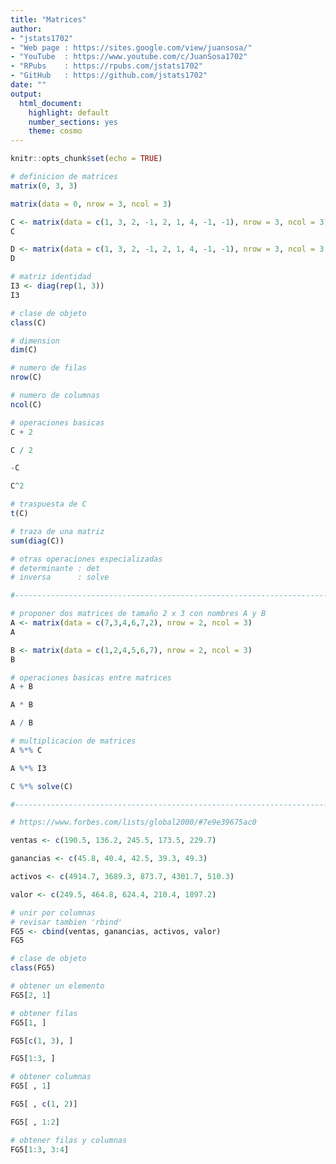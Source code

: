 ---
title: "Matrices"
author: 
- "jstats1702" 
- "Web page : https://sites.google.com/view/juansosa/"
- "YouTube  : https://www.youtube.com/c/JuanSosa1702"
- "RPubs    : https://rpubs.com/jstats1702"
- "GitHub   : https://github.com/jstats1702"
date: ""
output:
  html_document:
    highlight: default
    number_sections: yes
    theme: cosmo
---

```{r setup, include=FALSE}
knitr::opts_chunk$set(echo = TRUE)
```

```{r}
# definicion de matrices
matrix(0, 3, 3)

matrix(data = 0, nrow = 3, ncol = 3)

C <- matrix(data = c(1, 3, 2, -1, 2, 1, 4, -1, -1), nrow = 3, ncol = 3)
C

D <- matrix(data = c(1, 3, 2, -1, 2, 1, 4, -1, -1), nrow = 3, ncol = 3, byrow = TRUE)
D

# matriz identidad
I3 <- diag(rep(1, 3))
I3

# clase de objeto
class(C)

# dimension
dim(C)

# numero de filas
nrow(C)

# numero de columnas
ncol(C)

# operaciones basicas
C + 2

C / 2

-C

C^2

# traspuesta de C
t(C)

# traza de una matriz
sum(diag(C))

# otras operaciones especializadas
# determinante : det
# inversa      : solve

#-------------------------------------------------------------------------------

# proponer dos matrices de tamaño 2 x 3 con nombres A y B
A <- matrix(data = c(7,3,4,6,7,2), nrow = 2, ncol = 3)
A

B <- matrix(data = c(1,2,4,5,6,7), nrow = 2, ncol = 3)
B

# operaciones basicas entre matrices
A + B

A * B

A / B

# multiplicacion de matrices
A %*% C

A %*% I3

C %*% solve(C)

#-------------------------------------------------------------------------------

# https://www.forbes.com/lists/global2000/#7e9e39675ac0

ventas <- c(190.5, 136.2, 245.5, 173.5, 229.7)

ganancias <- c(45.8, 40.4, 42.5, 39.3, 49.3)

activos <- c(4914.7, 3689.3, 873.7, 4301.7, 510.3)

valor <- c(249.5, 464.8, 624.4, 210.4, 1897.2)

# unir por columnas
# revisar tambien 'rbind'
FG5 <- cbind(ventas, ganancias, activos, valor)
FG5

# clase de objeto
class(FG5)

# obtener un elemento
FG5[2, 1]

# obtener filas
FG5[1, ]

FG5[c(1, 3), ]

FG5[1:3, ]

# obtener columnas
FG5[ , 1]

FG5[ , c(1, 2)]

FG5[ , 1:2]

# obtener filas y columnas
FG5[1:3, 3:4]
```

